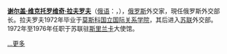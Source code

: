 '''[[谢尔盖·维克托罗维奇·拉夫罗夫|谢尔盖·维克托罗维奇·拉夫罗夫]]'''（[[俄语|俄语]]：'''{{lang|ru|Серге́й Ви́кторович Лавро́в}}'''，{{bd|1950年|3月21日|catIdx=L拉}}），[[俄罗斯|俄罗斯]]外交家，現任俄罗斯外交部长。拉夫罗夫1972年毕业于[[莫斯科|莫斯科]][[莫斯科国立国际关系学院|国立国际关系学院]]，其后进入[[苏联|苏联]]外交部。1972年至1976年任职于苏联驻[[斯里兰卡|斯里兰卡]]大使馆。

[[Portal:国际关系/相关人物/存档|…更多]]